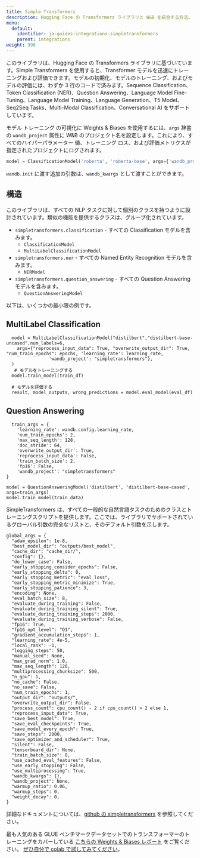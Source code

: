 ```yaml
---
title: Simple Transformers
description: Hugging Face の Transformers ライブラリと W&B を統合する方法。
menu:
  default:
    identifier: ja-guides-integrations-simpletransformers
    parent: integrations
weight: 390
---
```


このライブラリは、Hugging Face の Transformers ライブラリに基づいています。Simple Transformers を使用すると、Transformer モデルを迅速にトレーニングおよび評価できます。モデルの初期化、モデルのトレーニング、およびモデルの評価には、わずか 3 行のコードで済みます。Sequence Classification、Token Classification \(NER\)、Question Answering、Language Model Fine-Tuning、Language Model Training、Language Generation、T5 Model、Seq2Seq Tasks、Multi-Modal Classification、Conversational AI をサポートしています。

モデル トレーニング の可視化に Weights & Biases を使用するには、`args` 辞書の `wandb_project` 属性に W&B のプロジェクト名を設定します。これにより、すべてのハイパーパラメーター 値、トレーニング ロス、および評価メトリクスが指定されたプロジェクトにログされます。

```python
model = ClassificationModel('roberta', 'roberta-base', args={'wandb_project': 'project-name'})
```

`wandb.init` に渡す追加の引数は、`wandb_kwargs` として渡すことができます。

## 構造

このライブラリは、すべての NLP タスクに対して個別のクラスを持つように設計されています。類似の機能を提供するクラスは、グループ化されています。

* `simpletransformers.classification` - すべての Classification モデルを含みます。
  * `ClassificationModel`
  * `MultiLabelClassificationModel`
* `simpletransformers.ner` - すべての Named Entity Recognition モデルを含みます。
  * `NERModel`
* `simpletransformers.question_answering` - すべての Question Answering モデルを含みます。
  * `QuestionAnsweringModel`

以下は、いくつかの最小限の例です。

## MultiLabel Classification

```text
  model = MultiLabelClassificationModel("distilbert","distilbert-base-uncased",num_labels=6,
    args={"reprocess_input_data": True, "overwrite_output_dir": True, "num_train_epochs": epochs, 'learning_rate': learning_rate,
                'wandb_project': "simpletransformers"},
  )
   # モデルをトレーニングする
  model.train_model(train_df)

  # モデルを評価する
  result, model_outputs, wrong_predictions = model.eval_model(eval_df)
```

## Question Answering

```text
  train_args = {
    'learning_rate': wandb.config.learning_rate,
    'num_train_epochs': 2,
    'max_seq_length': 128,
    'doc_stride': 64,
    'overwrite_output_dir': True,
    'reprocess_input_data': False,
    'train_batch_size': 2,
    'fp16': False,
    'wandb_project': "simpletransformers"
}

model = QuestionAnsweringModel('distilbert', 'distilbert-base-cased', args=train_args)
model.train_model(train_data)
```

SimpleTransformers は、すべての一般的な自然言語タスクのためのクラスとトレーニングスクリプトを提供します。ここでは、ライブラリでサポートされているグローバル引数の完全なリストと、そのデフォルト引数を示します。

```text
global_args = {
  "adam_epsilon": 1e-8,
  "best_model_dir": "outputs/best_model",
  "cache_dir": "cache_dir/",
  "config": {},
  "do_lower_case": False,
  "early_stopping_consider_epochs": False,
  "early_stopping_delta": 0,
  "early_stopping_metric": "eval_loss",
  "early_stopping_metric_minimize": True,
  "early_stopping_patience": 3,
  "encoding": None,
  "eval_batch_size": 8,
  "evaluate_during_training": False,
  "evaluate_during_training_silent": True,
  "evaluate_during_training_steps": 2000,
  "evaluate_during_training_verbose": False,
  "fp16": True,
  "fp16_opt_level": "O1",
  "gradient_accumulation_steps": 1,
  "learning_rate": 4e-5,
  "local_rank": -1,
  "logging_steps": 50,
  "manual_seed": None,
  "max_grad_norm": 1.0,
  "max_seq_length": 128,
  "multiprocessing_chunksize": 500,
  "n_gpu": 1,
  "no_cache": False,
  "no_save": False,
  "num_train_epochs": 1,
  "output_dir": "outputs/",
  "overwrite_output_dir": False,
  "process_count": cpu_count() - 2 if cpu_count() > 2 else 1,
  "reprocess_input_data": True,
  "save_best_model": True,
  "save_eval_checkpoints": True,
  "save_model_every_epoch": True,
  "save_steps": 2000,
  "save_optimizer_and_scheduler": True,
  "silent": False,
  "tensorboard_dir": None,
  "train_batch_size": 8,
  "use_cached_eval_features": False,
  "use_early_stopping": False,
  "use_multiprocessing": True,
  "wandb_kwargs": {},
  "wandb_project": None,
  "warmup_ratio": 0.06,
  "warmup_steps": 0,
  "weight_decay": 0,
}
```

詳細なドキュメントについては、[github の simpletransformers](https://github.com/ThilinaRajapakse/simpletransformers) を参照してください。

最も人気のある GLUE ベンチマークデータセットでのトランスフォーマーのトレーニングをカバーしている [こちらの Weights & Biases レポート](https://app.wandb.ai/cayush/simpletransformers/reports/Using-simpleTransformer-on-common-NLP-applications---Vmlldzo4Njk2NA) をご覧ください。 [ぜひ自分で colab で試してみてください](https://colab.research.google.com/drive/1oXROllqMqVvBFcPgTKJRboTq96uWuqSz?usp=sharing)。